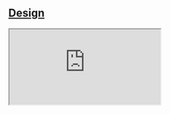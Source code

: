 
<Meta title="Design" />

## [Design](https://www.figma.com/file/kC39pkWb9ozN4RvIivDnKn/OS?type=design&node-id=594-2350&mode=design&t=LS9K78ykTi28iZSi-0)

<iframe
  class="design-iframe"
  src="https://www.figma.com/embed?embed_host=share&url=https%3A%2F%2Fwww.figma.com%2Ffile%2FkC39pkWb9ozN4RvIivDnKn%2FOS%3Ftype%3Ddesign%26node-id%3D528%253A765%26mode%3Ddesign%26t%3DLS9K78ykTi28iZSi-1"
  allowfullscreen
></iframe>

<style>
  {`
    .design-iframe {
        height: calc(100vh - 210px);
        width: 100%;
        border: 1px solid rgba(0, 0, 0, 0.1);
    }
  `}
</style>

